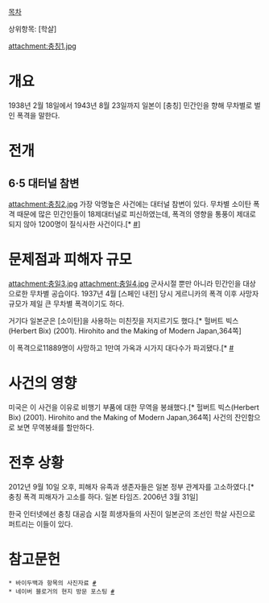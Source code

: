 [[목차]]

상위항목: [학살]

attachment:충칭1.jpg

= 개요 =
1938년 2월 18일에서 1943년 8월 23일까지 일본이 [충칭] 민간인을 향해 무차별로 벌인 폭격을 말한다. 

= 전개 =
== 6·5 대터널 참변 ==
attachment:충칭2.jpg
가장 악명높은 사건에는 대터널 참변이 있다. 무차별 소이탄 폭격 때문에 많은 민간인들이 18제대터널로 피신하였는데, 폭격의 영향을 통풍이 제대로 되지 않아 1200명이 질식사한 사건이다.[* [http://baike.baidu.com/view/65824.htm #]]

= 문제점과 피해자 규모 = 
attachment:충일3.jpg
attachment:충일4.jpg
군사시절 뿐만 아니라 민간인을 대상으로한 무차별 공습이다. 1937년 4월 [스페인 내전] 당시 게르니카의 폭격 이후 사망자 규모가 제일 큰 무차별 폭격이기도 하다.

거기다 일본군은 [소이탄]을 사용하는 미친짓을 저지르기도 했다.[* 헐버트 빅스(Herbert Bix) (2001). Hirohito and the Making of Modern Japan,364쪽]

이 폭격으로11889명이 사망하고 1만여 가옥과 시가지 대다수가 파괴됐다.[* [http://www.cq.xinhuanet.com/subject/2005/2005-07/27/content_4756677.htm #]

= 사건의 영향 =
미국은 이 사건을 이유로 비행기 부품에 대한 무역을 봉쇄했다.[* 헐버트 빅스(Herbert Bix) (2001). Hirohito and the Making of Modern Japan,364쪽] 사건의 잔인함으로 보면 무역봉쇄를 할만하다.

= 전후 상황 =
2012년 9월 10일 오후, 피해자 유족과 생존자들은 일본 정부 관계자를 고소하였다.[* 충칭 폭격 피해자가 고소를 하다. 일본 타임즈. 2006년 3월 31일]

한국 인터넷에선 충칭 대공습 시절 희생자들의 사진이 일본군의 조선인 학살 사진으로 퍼트리는 이들이 있다. 

= 참고문헌 =
 * 바이두백과 항목의 사진자료 [http://baike.baidu.com/view/65824.htm #]
 * 네이버 블로거의 현지 방문 포스팅 [http://blog.naver.com/move0520/220102778770 #]
